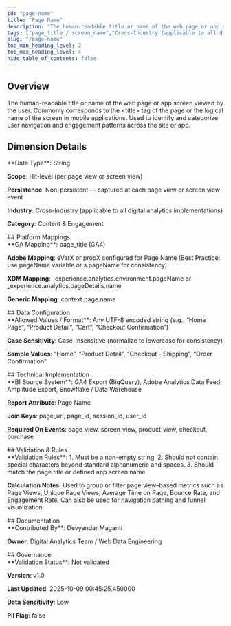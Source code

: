 ```yaml
---
id: "page-name"
title: "Page Name"
description: "The human-readable title or name of the web page or app screen viewed by the user. Commonly corresponds to the &lt;title&gt; tag of the page or the logical name of the screen in mobile applications. Used to identify and categorize user navigation and engagement patterns across the site or app."
tags: ["page_title / screen_name","Cross-Industry (applicable to all digital analytics implementations)","Content & Engagement"]
slug: "/page-name"
toc_min_heading_level: 2
toc_max_heading_level: 4
hide_table_of_contents: false
---
```


<div class="mui-section">
<h2>Overview</h2>
<div class="mui-overview">The human-readable title or name of the web page or app screen viewed by the user. Commonly corresponds to the &lt;title&gt; tag of the page or the logical name of the screen in mobile applications. Used to identify and categorize user navigation and engagement patterns across the site or app.</div>
</div>

## Dimension Details

<div class="mui-section">
**Data Type**: String

**Scope**: Hit-level (per page view or screen view)

**Persistence**: Non-persistent — captured at each page view or screen view event

**Industry**: Cross-Industry (applicable to all digital analytics implementations)

**Category**: Content & Engagement
</div>
## Platform Mappings

<div class="mui-section">
**GA Mapping**: page_title (GA4)

**Adobe Mapping**: eVarX or propX configured for Page Name (Best Practice: use pageName variable or s.pageName for consistency)

**XDM Mapping**: _experience.analytics.environment.pageName or _experience.analytics.pageDetails.name

**Generic Mapping**: context.page.name
</div>
## Data Configuration

<div class="mui-section">
**Allowed Values / Format**: Any UTF-8 encoded string (e.g., “Home Page”, “Product Detail”, “Cart”, “Checkout Confirmation”)

**Case Sensitivity**: Case-insensitive (normalize to lowercase for consistency)

**Sample Values**: “Home”, “Product Detail”, “Checkout - Shipping”, “Order Confirmation”
</div>
## Technical Implementation

<div class="mui-section">
**BI Source System**: GA4 Export (BigQuery), Adobe Analytics Data Feed, Amplitude Export, Snowflake / Data Warehouse

**Report Attribute**: Page Name

**Join Keys**: page_url, page_id, session_id, user_id

**Required On Events**: page_view, screen_view, product_view, checkout, purchase
</div>
## Validation & Rules

<div class="mui-section">
**Validation Rules**: 1. Must be a non-empty string. 2. Should not contain special characters beyond standard alphanumeric and spaces. 3. Should match the page title or defined app screen name.

**Calculation Notes**: Used to group or filter page view–based metrics such as Page Views, Unique Page Views, Average Time on Page, Bounce Rate, and Engagement Rate. Can also be used for navigation pathing and funnel visualization.
</div>
## Documentation

<div class="mui-section">
**Contributed By**: Devyendar Maganti

**Owner**: Digital Analytics Team / Web Data Engineering
</div>
## Governance

<div class="mui-section">
**Validation Status**: Not validated

**Version**: v1.0

**Last Updated**: 2025-10-09 00:45:25.450000

**Data Sensitivity**: Low

**PII Flag**: false
</div>